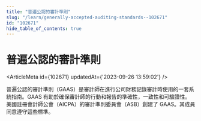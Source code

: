 ```yaml
---
title: "普遍公認的審計準則"
slug: "/learn/generally-accepted-auditing-standards--102671"
id: "102671"
hide_table_of_contents: true
---
```



# 普遍公認的審計準則

<ArticleMeta id={102671} updatedAt={'2023-09-26 13:59:02'} />
<div className='border-solid border-b border-t-0 my-4 border-[var(--ifm-color-gray-300)]' />

普遍公認的審計準則（GAAS）是審計師在進行公司財務記錄審計時使用的一套系統指南。GAAS 有助於確保審計師的行動和報告的準確性，一致性和可驗證性。美國註冊會計師公會（AICPA）的審計準則委員會（ASB）創建了 GAAS。其成員同意遵守這些標準。
